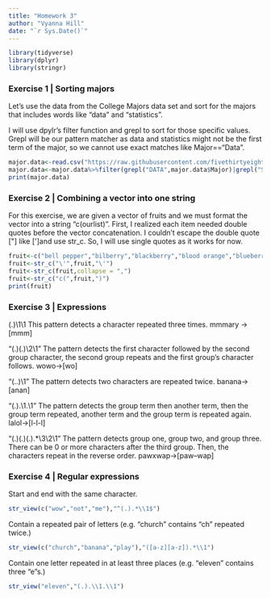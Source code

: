 ```yaml
---
title: "Homework 3"
author: "Vyanna Hill"
date: "`r Sys.Date()`"
---
```


```r
library(tidyverse)
library(dplyr)
library(stringr)
```

### Exercise 1 | Sorting majors

Let's use the data from the College Majors data set and sort for the majors that includes words like "data" and "statistics". 

I will use dpylr's filter function and grepl to sort for those specific values. Grepl will be our pattern matcher as data and statistics might not be the first term of the major, so we cannot use exact matches like Major=="Data". 

```r
major.data<-read.csv("https://raw.githubusercontent.com/fivethirtyeight/data/master/college-majors/majors-list.csv",header = TRUE)
major.data<-major.data%>%filter(grepl("DATA",major.data$Major)|grepl("STATISTICS",major.data$Major))
print(major.data)
```

### Exercise 2 | Combining a vector into one string

For this exercise, we are given a vector of fruits and we must format the vector into a string "c(ourlist)". First, I realized each item needed double quotes before the vector concatenation. I couldn't escape the double quote [\"] like [\']and use str_c. So, I will use single quotes as it works for now.

```r
fruit<-c("bell pepper","bilberry","blackberry","blood orange","blueberry","cantaloupe","chili pepper","cloudberry","elderberry","lime","lychee","mulberry","olive","berry")
fruit<-str_c("\'",fruit,"\'")
fruit<-str_c(fruit,collapse = ",")
fruit<-str_c("c(",fruit,")")
print(fruit)
```

### Exercise 3 | Expressions


(.)\1\1
  This pattern detects a character repeated three times.
  mmmary -> [mmm]
  
"(.)(.)\\2\\1"
  The pattern detects the first character followed by the second group character, the second group repeats and the first group's character follows.
    wowo->[wo]
  
"(..)\1"
  The pattern detects two characters are repeated twice.
  banana->[anan]
  
"(.).\\1.\\1"
  The pattern detects the group term then another term, then the group term repeated, another term and the group term is repeated  again.
  lalol->[l-l-l]

"(.)(.)(.).*\\3\\2\\1"
  The pattern detects group one, group two, and group three. There can be 0 or more characters after the third group. Then, the characters repeat in the reverse order.
  pawxwap->[paw--wap]
  
### Exercise 4 | Regular expressions

Start and end with the same character.
```r
str_view(c("wow","not","me"),"^(.).*\\1$")
```

Contain a repeated pair of letters (e.g. "church" contains "ch" repeated twice.)
```r
str_view(c("church","banana","play"),"([a-z][a-z]).*\\1")
```

Contain one letter repeated in at least three places (e.g. "eleven" contains three "e"s.)
```r
str_view("eleven","(.).\\1.\\1")
```